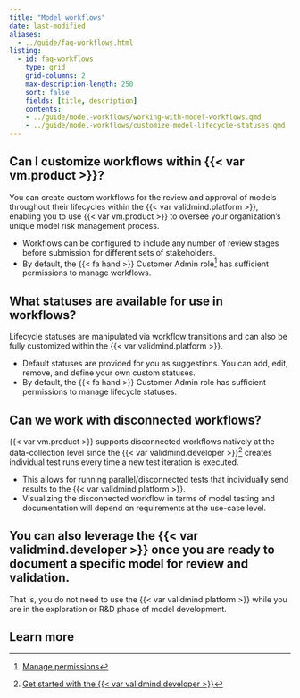 ```yaml
---
title: "Model workflows"
date: last-modified
aliases:
  - ../guide/faq-workflows.html
listing:
  - id: faq-workflows
    type: grid
    grid-columns: 2
    max-description-length: 250
    sort: false
    fields: [title, description]
    contents:
    - ../guide/model-workflows/working-with-model-workflows.qmd
    - ../guide/model-workflows/customize-model-lifecycle-statuses.qmd
---
```


## Can I customize workflows within {{< var vm.product >}}?

You can create custom workflows for the review and approval of models throughout their lifecycles within the {{< var validmind.platform >}}, enabling you to use {{< var vm.product >}} to oversee your organization's unique model risk management process. 

- Workflows can be configured to include any number of review stages before submission for different sets of stakeholders.
- By default, the [{{< fa hand >}} Customer Admin]{.bubble} role[^1] has sufficient permissions to manage workflows.

## What statuses are available for use in workflows?

Lifecycle statuses are manipulated via workflow transitions and can also be fully customized within the {{< var validmind.platform >}}.

- Default statuses are provided for you as suggestions. You can add, edit, remove, and define your own custom statuses.
- By default, the [{{< fa hand >}} Customer Admin]{.bubble} role has sufficient permissions to manage lifecycle statuses.

## Can we work with disconnected workflows?

{{< var vm.product >}} supports disconnected workflows natively at the data-collection level since the {{< var validmind.developer >}}[^2] creates individual test runs every time a new test iteration is executed. 

- This allows for running parallel/disconnected tests that individually send results to the {{< var validmind.platform >}}.
- Visualizing the disconnected workflow in terms of model testing and documentation will depend on requirements at the use-case level.

::: {.callout}
## You can also leverage the {{< var validmind.developer >}} once you are ready to document a specific model for review and validation. 

That is, you do not need to use the {{< var validmind.platform >}} while you are in the exploration or R&D phase of model development.
:::

## Learn more

:::{#faq-workflows}
:::


<!-- FOOTNOTES -->

[^1]: [Manage permissions](/guide/configuration/manage-permissions.qmd)

[^2]: [Get started with the {{< var validmind.developer >}}](/developer/get-started-validmind-library.qmd)
